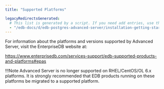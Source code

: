 ```yaml
---
title: "Supported Platforms"

legacyRedirectsGenerated:
  # This list is generated by a script. If you need add entries, use the `legacyRedirects` key.
  - "/edb-docs/d/edb-postgres-advanced-server/installation-getting-started/upgrade-guide/13/supported_platforms.html"
---
```


<div id="supported_platforms" class="registered_link"></div>

For information about the platforms and versions supported by Advanced Server, visit the EnterpriseDB website at:

<https://www.enterprisedb.com/services-support/edb-supported-products-and-platforms#epas>

!!!Note
    Advanced Server is no longer supported on RHEL/CentOS/OL 6.x platforms. It is strongly recommended that EDB products running on these platforms be migrated to a supported platform.